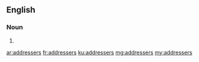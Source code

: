 ==English==

===Noun===
{{head|en|noun plural form}}

# {{plural of|addresser|lang=en}}

[[ar:addressers]]
[[fr:addressers]]
[[ku:addressers]]
[[mg:addressers]]
[[my:addressers]]